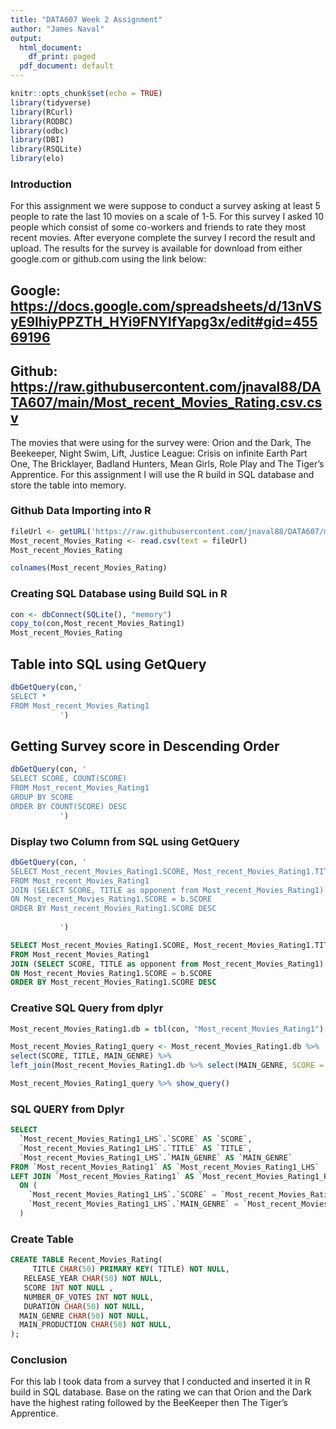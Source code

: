 ```yaml
---
title: "DATA607 Week 2 Assignment"
author: "James Naval"
output:
  html_document:
    df_print: paged
  pdf_document: default
---
```


```r
knitr::opts_chunk$set(echo = TRUE)
library(tidyverse)
library(RCurl)
library(RODBC)
library(odbc)
library(DBI)
library(RSQLite)
library(elo)
```

### Introduction

For this assignment we were suppose to conduct a survey asking at least 5 people to rate the last 10 movies on a scale of 1-5. For this survey I asked 10 people which consist of some co-workers and friends to rate they most recent movies. After everyone complete the survey I record the result and upload. The results for the survey is available for download from either google.com or github.com using the link below:

## Google: <https://docs.google.com/spreadsheets/d/13nVSyE9lhiyPPZTH_HYi9FNYIfYapg3x/edit#gid=45569196>
## Github: <https://raw.githubusercontent.com/jnaval88/DATA607/main/Most_recent_Movies_Rating.csv.csv>

The movies that were using for the survey were: Orion and the Dark, The Beekeeper, Night Swim, Lift, Justice League: Crisis on infinite Earth Part One, The Bricklayer, Badland Hunters, Mean Girls, Role Play and The Tiger's Apprentice. For this assignment I will use the R build in SQL database and store the table into memory.

### Github Data Importing  into R

```r

fileUrl <- getURL('https://raw.githubusercontent.com/jnaval88/DATA607/main/Most_recent_Movies_Rating.csv.csv')
Most_recent_Movies_Rating <- read.csv(text = fileUrl)
Most_recent_Movies_Rating

colnames(Most_recent_Movies_Rating)

```

### Creating SQL Database using Build SQL in R

```r

con <- dbConnect(SQLite(), "memory")
copy_to(con,Most_recent_Movies_Rating1)
Most_recent_Movies_Rating
```

## Table into SQL using GetQuery

```r

dbGetQuery(con,'
SELECT *
FROM Most_recent_Movies_Rating1
           ')

```

## Getting Survey score in Descending Order

```r

dbGetQuery(con, '
SELECT SCORE, COUNT(SCORE)
FROM Most_recent_Movies_Rating1
GROUP BY SCORE
ORDER BY COUNT(SCORE) DESC
           ')
```

### Display two Column from SQL using GetQuery

```r

dbGetQuery(con, '
SELECT Most_recent_Movies_Rating1.SCORE, Most_recent_Movies_Rating1.TITLE
FROM Most_recent_Movies_Rating1
JOIN (SELECT SCORE, TITLE as opponent from Most_recent_Movies_Rating1) B
ON Most_recent_Movies_Rating1.SCORE = b.SCORE
ORDER BY Most_recent_Movies_Rating1.SCORE DESC
           
           ')

```

```sql

SELECT Most_recent_Movies_Rating1.SCORE, Most_recent_Movies_Rating1.TITLE
FROM Most_recent_Movies_Rating1
JOIN (SELECT SCORE, TITLE as opponent from Most_recent_Movies_Rating1) B
ON Most_recent_Movies_Rating1.SCORE = b.SCORE
ORDER BY Most_recent_Movies_Rating1.SCORE DESC

```

### Creative SQL Query from dplyr

```r

Most_recent_Movies_Rating1.db = tbl(con, "Most_recent_Movies_Rating1")

Most_recent_Movies_Rating1_query <- Most_recent_Movies_Rating1.db %>%
select(SCORE, TITLE, MAIN_GENRE) %>%
left_join(Most_recent_Movies_Rating1.db %>% select(MAIN_GENRE, SCORE = TITLE))

Most_recent_Movies_Rating1_query %>% show_query()

```
### SQL QUERY from Dplyr

```sql

SELECT
  `Most_recent_Movies_Rating1_LHS`.`SCORE` AS `SCORE`,
  `Most_recent_Movies_Rating1_LHS`.`TITLE` AS `TITLE`,
  `Most_recent_Movies_Rating1_LHS`.`MAIN_GENRE` AS `MAIN_GENRE`
FROM `Most_recent_Movies_Rating1` AS `Most_recent_Movies_Rating1_LHS`
LEFT JOIN `Most_recent_Movies_Rating1` AS `Most_recent_Movies_Rating1_RHS`
  ON (
    `Most_recent_Movies_Rating1_LHS`.`SCORE` = `Most_recent_Movies_Rating1_RHS`.`TITLE` AND
    `Most_recent_Movies_Rating1_LHS`.`MAIN_GENRE` = `Most_recent_Movies_Rating1_RHS`.`MAIN_GENRE`
  )

```
### Create Table

```sql
CREATE TABLE Recent_Movies_Rating(
     TITLE CHAR(50) PRIMARY KEY( TITLE) NOT NULL,
   RELEASE_YEAR CHAR(50) NOT NULL,
   SCORE INT NOT NULL ,
   NUMBER_OF_VOTES INT NOT NULL,
   DURATION CHAR(50) NOT NULL,
  MAIN_GENRE CHAR(50) NOT NULL,
  MAIN_PRODUCTION CHAR(50) NOT NULL,
);
```


### Conclusion

For this lab I took data from a survey that I conducted and inserted it in R build in  SQL database. Base on the rating we can that Orion and the Dark have the highest rating followed by the BeeKeeper then The Tiger's Apprentice.


